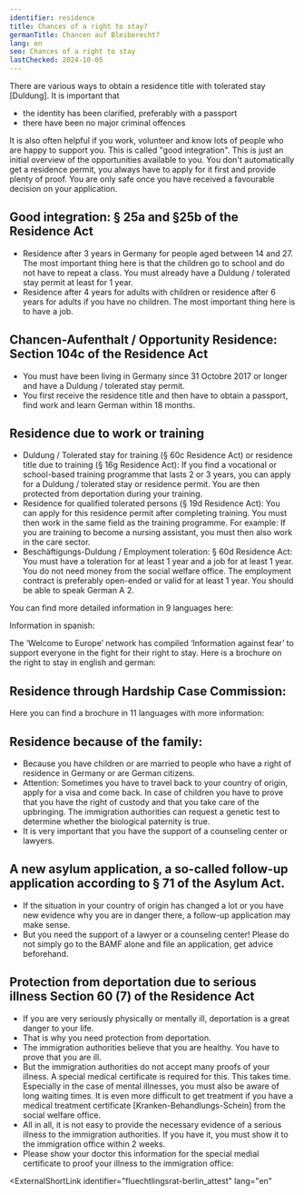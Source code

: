 ```yaml
---
identifier: residence
title: Chances of a right to stay?
germanTitle: Chancen auf Bleiberecht?
lang: en
seo: Chances of a right to stay
lastChecked: 2024-10-05 
---
```



There are various ways to obtain a residence title with tolerated stay \[Duldung\]. It is important that

- the identity has been clarified, preferably with a passport
- there have been no major criminal offences

<Block identifier="get-legal-advice" />

It is also often helpful if you work, volunteer and know lots of people who are happy to support you. This is called "good integration". 
This is just an initial overview of the opportunities available to you. You don't automatically get a residence permit, you always have to apply for it first and provide plenty of proof. You are only safe once you have received a favourable decision on your application.

## Good integration: § 25a and §25b of the Residence Act

- Residence after 3 years in Germany for people aged between 14 and 27. The most important thing here is that the children go to school and do not have to repeat a class. You must already have a Duldung / tolerated stay permit at least for 1 year.
- Residence after 4 years for adults with children or residence after 6 years for adults if you have no children. The most important thing here is to have a job. 

## Chancen-Aufenthalt / Opportunity Residence: Section 104c of the Residence Act

- You must have been living in Germany since 31 Octobre 2017 or longer and have a Duldung / tolerated stay permit.
- You first receive the residence title and then have to obtain a passport, find work and learn German within 18 months.

## Residence due to work or training

- Duldung / Tolerated stay for training (§ 60c Residence Act) or residence title due to training (§ 16g Residence Act): If you find a vocational or school-based training programme that lasts 2 or 3 years, you can apply for a Duldung / tolerated stay or residence permit. You are then protected from deportation during your training.
- Residence for qualified tolerated persons (§ 19d Residence Act): You can apply for this residence permit after completing training. You must then work in the same field as the training programme. For example: If you are training to become a nursing assistant, you must then also work in the care sector.
- Beschäftigungs-Duldung / Employment toleration: § 60d Residence Act: You must have a toleration for at least 1 year and a job for at least 1 year. You do not need money from the social welfare office. The employment contract is preferably open-ended or valid for at least 1 year. You should be able to speak German A 2.

You can find more detailed information in 9 languages here:

<ExternalShortLink identifier="handbookgermany_residence"></ExternalShortLink>

Information in spanish:

<ExternalShortLink identifier="sfr_residencia"></ExternalShortLink>

The ‘Welcome to Europe’ network has compiled ‘Information against fear’ to support everyone in the fight for their right to stay. Here is a brochure on the right to stay in english and german:

<ExternalShortLink identifier="wcurighttostay"></ExternalShortLink>

## Residence through Hardship Case Commission:

Here you can find a brochure in 11 languages with more information:

<ExternalShortLink identifier="saxhfk_hardship"></ExternalShortLink>

## Residence because of the family:

- Because you have children or are married to people who have a right of residence in Germany or are German citizens.
- Attention: Sometimes you have to travel back to your country of origin, apply for a visa and come back. In case of children you have to prove that you have the right of custody and that you take care of the upbringing. The immigration authorities can request a genetic test to determine whether the biological paternity is true.
- It is very important that you have the support of a counseling center or lawyers.

## A new asylum application, a so-called follow-up application according to § 71 of the Asylum Act.

- If the situation in your country of origin has changed a lot or you have new evidence why you are in danger there, a follow-up application may make sense.
- But you need the support of a lawyer or a counseling center! Please do not simply go to the BAMF alone and file an application, get advice beforehand.

## Protection from deportation due to serious illness Section 60 (7) of the Residence Act

- If you are very seriously physically or mentally ill, deportation is a great danger to your life.
- That is why you need protection from deportation.
- The immigration authorities believe that you are healthy. You have to prove that you are ill.
- But the immigration authorities do not accept many proofs of your illness. A special medical certificate is required for this. This takes time. Especially in the case of mental illnesses, you must also be aware of long waiting times. It is even more difficult to get treatment if you have a medical treatment certificate \[Kranken-Behandlungs-Schein\] from the social welfare office.
- All in all, it is not easy to provide the necessary evidence of a serious illness to the immigration authorities. If you have it, you must show it to the immigration office within 2 weeks.
- Please show your doctor this information for the special medial certificate to proof your illness to the immigration office:

<ExternalShortLink
  identifier="fluechtlingsrat-berlin_attest"
  lang="en"
></ExternalShortLink>
